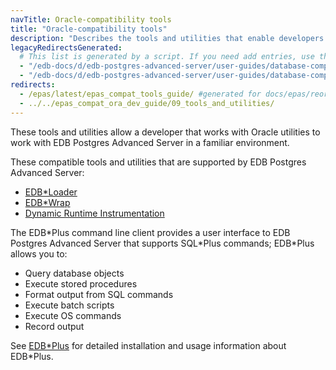 ```yaml
---
navTitle: Oracle-compatibility tools
title: "Oracle-compatibility tools"
description: "Describes the tools and utilities that enable developers working with Oracle utilities to work with EDB Postgres Advanced Server in a familiar environment"
legacyRedirectsGenerated:
  # This list is generated by a script. If you need add entries, use the `legacyRedirects` key.
  - "/edb-docs/d/edb-postgres-advanced-server/user-guides/database-compatibility-for-oracle-developers-tools-and-utilities-guide/9.6/DB_Compat_for_Oracle_Dev_Tools_Guide.1.01.html"
  - "/edb-docs/d/edb-postgres-advanced-server/user-guides/database-compatibility-for-oracle-developers-tools-and-utilities-guide/9.6/toc.html"
redirects:
  - /epas/latest/epas_compat_tools_guide/ #generated for docs/epas/reorg-role-use-case-mode
  - ../../epas_compat_ora_dev_guide/09_tools_and_utilities/
---
```


<div id="introduction" class="registered_link"></div>

These tools and utilities allow a developer that works with Oracle utilities to work with EDB Postgres Advanced Server in a familiar environment.

These compatible tools and utilities that are supported by EDB Postgres Advanced Server:

-   [EDB\*Loader](../../database_administration/02_edb_loader/)
-   [EDB\*Wrap](../../epas_security_guide/03_edb_wrap/)
-   [Dynamic Runtime Instrumentation](../../managing_performance/04_dynamic_runtime_instrumentation_tools_architecture_DRITA/)

The EDB\*Plus command line client provides a user interface to EDB Postgres Advanced Server that supports SQL\*Plus commands; EDB\*Plus allows you to:

-   Query database objects
-   Execute stored procedures
-   Format output from SQL commands
-   Execute batch scripts
-   Execute OS commands
-   Record output

See [EDB\*Plus](/edb_plus/latest/) for detailed installation and usage information about EDB\*Plus.
